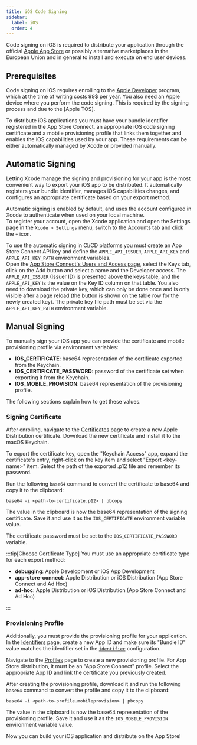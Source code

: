 ```yaml
---
title: iOS Code Signing
sidebar:
  label: iOS
  order: 4
---
```


Code signing on iOS is required to distribute your application through the official [Apple App Store] or possibly alternative marketplaces in the European Union and in general to install and execute on end user devices.

## Prerequisites

Code signing on iOS requires enrolling to the [Apple Developer] program, which at the time of writing costs 99$ per year.
You also need an Apple device where you perform the code signing. This is required by the signing process and due to the [Apple TOS].

To distribute iOS applications you must have your bundle identifier registered in the App Store Connect,
an appropriate iOS code signing certificate and a mobile provisioning profile that links them together and enables the iOS capabilities used by your app.
These requirements can be either automatically managed by Xcode or provided manually.

## Automatic Signing

Letting Xcode manage the signing and provisioning for your app is the most convenient way to export your iOS app to be distributed.
It automatically registers your bundle identifier, manages iOS capabilities changes, and configures an appropriate certificate based on your export method.

Automatic signing is enabled by default, and uses the account configured in Xcode to authenticate when used on your local machine.\
To register your account, open the Xcode application and open the Settings page in the `Xcode > Settings` menu, switch to the Accounts tab and click the `+` icon.

To use the automatic signing in CI/CD platforms you must create an App Store Connect API key
and define the `APPLE_API_ISSUER`, `APPLE_API_KEY` and `APPLE_API_KEY_PATH` environment variables.\
Open the [App Store Connect's Users and Access page], select the Keys tab, click on the Add button and select a name and the Developer access.
The `APPLE_API_ISSUER` (Issuer ID) is presented above the keys table, and the `APPLE_API_KEY` is the value on the Key ID column on that table.
You also need to download the private key, which can only be done once and is only visible after a page reload (the button is shown on the table row for the newly created key).
The private key file path must be set via the `APPLE_API_KEY_PATH` environment variable.

## Manual Signing

To manually sign your iOS app you can provide the certificate and mobile provisioning profile via environment variables:

- **IOS_CERTIFICATE**: base64 representation of the certificate exported from the Keychain.
- **IOS_CERTIFICATE_PASSWORD**: password of the certificate set when exporting it from the Keychain.
- **IOS_MOBILE_PROVISION**: base64 representation of the provisioning profile.

The following sections explain how to get these values.

### Signing Certificate

After enrolling, navigate to the [Certificates] page to create a new Apple Distribution certificate.
Download the new certificate and install it to the macOS Keychain.

To export the certificate key, open the "Keychain Access" app, expand the certificate's entry,
right-click on the key item and select "Export \<key-name\>" item.
Select the path of the exported .p12 file and remember its password.

Run the following `base64` command to convert the certificate to base64 and copy it to the clipboard:

```
base64 -i <path-to-certificate.p12> | pbcopy
```

The value in the clipboard is now the base64 representation of the signing certificate.
Save it and use it as the `IOS_CERTIFICATE` environment variable value.

The certificate password must be set to the `IOS_CERTIFICATE_PASSWORD` variable.

:::tip[Choose Certificate Type]
You must use an appropriate certificate type for each export method:

- **debugging**: Apple Development or iOS App Development
- **app-store-connect**: Apple Distribution or iOS Distribution (App Store Connect and Ad Hoc)
- **ad-hoc**: Apple Distribution or iOS Distribution (App Store Connect and Ad Hoc)

:::

### Provisioning Profile

Additionally, you must provide the provisioning profile for your application.
In the [Identifiers](https://developer.apple.com/account/resources/identifiers/list) page,
create a new App ID and make sure its "Bundle ID" value matches the identifier set in the [`identifier`] configuration.

Navigate to the [Profiles](https://developer.apple.com/account/resources/profiles/list) page to create a new provisioning profile.
For App Store distribution, it must be an "App Store Connect" profile.
Select the appropriate App ID and link the certificate you previously created.

After creating the provisioning profile, download it and run the following `base64` command to convert the profile and copy it to the clipboard:

```
base64 -i <path-to-profile.mobileprovision> | pbcopy
```

The value in the clipboard is now the base64 representation of the provisioning profile.
Save it and use it as the `IOS_MOBILE_PROVISION` environment variable value.

Now you can build your iOS application and distribute on the App Store!

[Certificates]: https://developer.apple.com/account/resources/certificates/list
[Apple Developer]: https://developer.apple.com
[Apple App Store]: https://www.apple.com/app-store/
[App Store Connect's Users and Access page]: https://appstoreconnect.apple.com/access/users
[`identifier`]: /reference/config/#identifier
